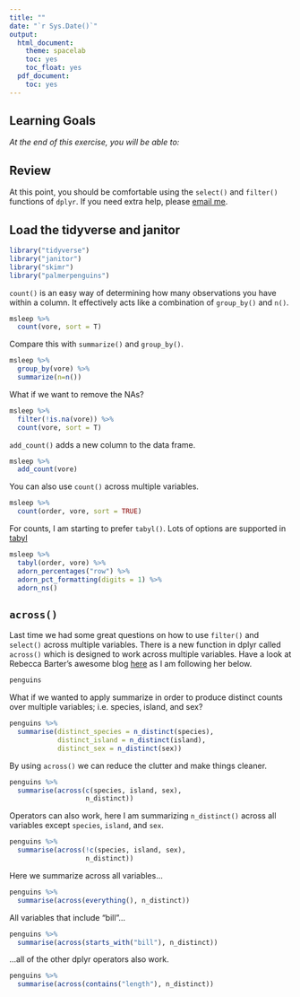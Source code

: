 ```yaml
---
title: ""
date: "`r Sys.Date()`"
output:
  html_document:
    theme: spacelab
    toc: yes
    toc_float: yes
  pdf_document:
    toc: yes
---
```


## Learning Goals
*At the end of this exercise, you will be able to:*    


## Review
At this point, you should be comfortable using the `select()` and `filter()` functions of `dplyr`. If you need extra help, please [email me](mailto: jmledford@ucdavis.edu).  

## Load the tidyverse and janitor
```r
library("tidyverse")
library("janitor")
library("skimr")
library("palmerpenguins")
```

`count()` is an easy way of determining how many observations you have within a column. It effectively acts like a combination of `group_by()` and `n()`.
```r
msleep %>% 
  count(vore, sort = T)
```

Compare this with `summarize()` and `group_by()`.
```r
msleep %>% 
  group_by(vore) %>% 
  summarize(n=n())
```

What if we want to remove the NAs?
```r
msleep %>% 
  filter(!is.na(vore)) %>% 
  count(vore, sort = T)
```

`add_count()` adds a new column to the data frame.
```r
msleep %>% 
  add_count(vore)
```

You can also use `count()` across multiple variables.
```r
msleep %>% 
  count(order, vore, sort = TRUE)
```

For counts, I am starting to prefer `tabyl()`. Lots of options are supported in [tabyl](https://cran.r-project.org/web/packages/janitor/vignettes/tabyls.html)
```r
msleep %>% 
  tabyl(order, vore) %>% 
  adorn_percentages("row") %>%
  adorn_pct_formatting(digits = 1) %>%
  adorn_ns()
```

## `across()`
Last time we had some great questions on how to use `filter()` and `select()` across multiple variables. There is a new function in dplyr called `across()` which is designed to work across multiple variables. Have a look at Rebecca Barter's awesome blog [here](http://www.rebeccabarter.com/blog/2020-07-09-across/) as I am following her below.  
```r
penguins
```

What if we wanted to apply summarize in order to produce distinct counts over multiple variables; i.e. species, island, and sex?
```r
penguins %>%
  summarise(distinct_species = n_distinct(species),
            distinct_island = n_distinct(island),
            distinct_sex = n_distinct(sex))
```

By using `across()` we can reduce the clutter and make things cleaner.
```r
penguins %>%
  summarise(across(c(species, island, sex), 
                   n_distinct))
```

Operators can also work, here I am summarizing `n_distinct()` across all variables except `species`, `island`, and `sex`.
```r
penguins %>%
  summarise(across(!c(species, island, sex), 
                   n_distinct))
```

Here we summarize across all variables...
```r
penguins %>%
  summarise(across(everything(), n_distinct))
```

All variables that include "bill"...
```r
penguins %>%
  summarise(across(starts_with("bill"), n_distinct))
```

...all of the other dplyr operators also work.
```r
penguins %>%
  summarise(across(contains("length"), n_distinct))
```